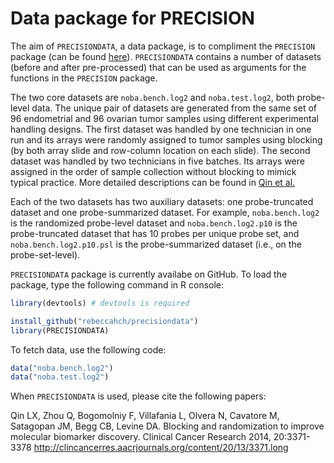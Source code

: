 # Data package for PRECISION

The aim of `PRECISIONDATA`, a data package, is to compliment the `PRECISION` package (can be found [here](https://github.com/rebeccahch/precision)). `PRECISIONDATA` contains a number of datasets (before and after pre-processed) that can be used as arguments for the functions in the `PRECISION` package. 

The two core datasets are `noba.bench.log2` and `noba.test.log2`, both probe-level data. The unique pair of datasets are generated from the same set of 96 endometrial and 96 ovarian tumor samples using different experimental handling designs. The first dataset was handled by one technician in one run and its arrays were randomly assigned to tumor samples using blocking (by both array slide and row-column location on each slide). The second dataset was handled by two technicians in five batches. Its arrays were assigned in the order of sample collection without blocking to mimick typical practice. More detailed descriptions can be found in [Qin et al.](http://clincancerres.aacrjournals.org/content/20/13/3371.long)

Each of the two datasets has two auxiliary datasets: one probe-truncated dataset and one probe-summarized dataset. For example, `noba.bench.log2` is the randomized probe-level dataset and `noba.bench.log2.p10` is the probe-truncated dataset that has 10 probes per unique probe set, and `noba.bench.log2.p10.psl` is the probe-summarized dataset (i.e., on the probe-set-level).

`PRECISIONDATA` package is currently availabe on GitHub. To load the package, type the following command in R console:

```r
library(devtools) # devtools is required

install_github("rebeccahch/precisiondata")
library(PRECISIONDATA)

```

To fetch data, use the following code:

```r
data("noba.bench.log2")
data("noba.test.log2")
```

When `PRECISIONDATA` is used, please cite the following papers:

Qin LX, Zhou Q, Bogomolniy F, Villafania L, Olvera N, Cavatore M, Satagopan JM, Begg CB, Levine DA. Blocking and randomization to improve molecular biomarker discovery. Clinical Cancer Research 2014, 20:3371-3378 [http://clincancerres.aacrjournals.org/content/20/13/3371.long](http://clincancerres.aacrjournals.org/content/20/13/3371.long)

